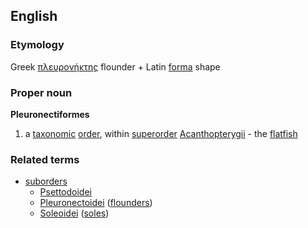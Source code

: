 ==English==
===Etymology===
Greek [[πλευρονήκτης]] flounder + Latin [[forma]] shape
===Proper noun===
{{wikipedia}}
'''Pleuronectiformes'''
#a [[taxonomic]] [[order]], within [[superorder]] [[Acanthopterygii]] - the [[flatfish]]
===Related terms===
{{wikispecies}}
*[[suborder]]s
**[[Psettodoidei]]
**[[Pleuronectoidei]] ([[flounder]]s)
**[[Soleoidei]] ([[sole]]s)